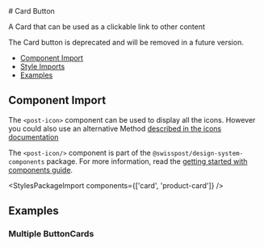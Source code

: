 
<Meta of={CardButtonStories} />

<div className="docs-title">
  # Card Button

  <nav>
    <link-design of={JSON.stringify(CardButtonStories)}></link-design>
  </nav>
</div>

<p className="lead">A Card that can be used as a clickable link to other content</p>

<div className="banner banner-warning">
  The Card button is deprecated and will be removed in a future version.
</div>

<ul>
  <li>
    <a href="#component-import" target="_self">
      Component Import
    </a>
  </li>
  <li>
    <a href="#style-imports" target="_self">
      Style Imports
    </a>
  </li>
  <li>
    <a href="#examples" target="_self">
      Examples
    </a>
  </li>
</ul>

## Component Import

The `<post-icon>` component can be used to display all the icons. However you could also use an alternative Method [described in the icons documentation](/?path=/docs/40ed323b-9c1a-42ab-91ed-15f97f214608--docs)

The `<post-icon/>` component is part of the `@swisspost/design-system-components` package.
For more information, read the [getting started with components guide](/?path=/docs/edfb619b-fda1-4570-bf25-20830303d483--docs).

<StylesPackageImport components={['card', 'product-card']} />

## Examples

<Canvas sourceState="shown" of={CardButtonStories.Default} />
<div>
  <Controls of={CardButtonStories.Default} />
</div>

### Multiple ButtonCards

<Canvas of={CardButtonStories.Multiple} />

